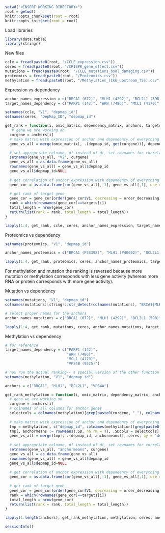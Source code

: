 
```r
setwd("<INSERT WORKING DIRECTORY>")
root = getwd()
knitr::opts_chunk$set(root = root)
knitr::opts_knit$set(root = root)
```

Load libraries
```r
library(data.table)
library(stringr)
```

New files
```r
ccle = fread(paste0(root, "/CCLE_expression.csv"))
ceres = fread(paste0(root, "/CRISPR_gene_effect.csv"))
mutations = fread(paste0(root, "/CCLE_mutations_bool_damaging.csv"))
proteomics = fread(paste0(root, "/Proteomics.csv"))
methylation = fread(paste0(root, "/Methylation_(1kb_upstream_TSS).csv"))
```

Expression vs dependency
```r
anchor_names_expression = c("BRCA1 (672)", "MLH1 (4292)", "BCL2L1 (598)", "VPS4A (27183)")
target_names_dependency = c("PARP1 (142)", "WRN (7486)", "MCL1 (4170)", "VPS4B (9525)")

setnames(ccle, "V1", "depmap_id")
setnames(ceres, "DepMap_ID", "depmap_id")

get_rank = function(i, omic_matrix, dependency_matrix, anchors, targets, order_decreasing = TRUE, samples = NA) {
   # gene we are working on
  curgene = anchors[i]
  # make matrix with expression of anchor and dependency of everything else
  gene_vs_all = merge(omic_matrix[, .(depmap_id, get(curgene))], dependency_matrix, by = "depmap_id")

  # set appropriate colname, df instead of dt, set rownames for correlation
  setnames(gene_vs_all, "V2", curgene)
  gene_vs_all = as.data.frame(gene_vs_all)
  rownames(gene_vs_all) = gene_vs_all$depmap_id
  gene_vs_all$depmap_id=NULL
  
  # get correlation of anchor expression with dependency of everything else
  gene_cor = as.data.frame(cor(gene_vs_all[,-1], gene_vs_all[,1], use = "pairwise.complete.obs"))
  
  # get rank of target gene
  gene_cor = gene_cor[order(gene_cor$V1, decreasing = order_decreasing),, drop = F]
  rank = which(rownames(gene_cor)==targets[i])
  total_length = nrow(gene_cor)
  return(list(rank = rank, total_length = total_length))
}

lapply(1:4, get_rank, ccle, ceres, anchor_names_expression, target_names_dependency)
```

Proteomics vs dependency
```r
setnames(proteomics, "V1", "depmap_id")

anchor_names_proteomics = c("BRCA1 (P38398)", "MLH1 (P40692)", "BCL2L1 (Q07817)", "VPS4A (Q9UN37)")

lapply(1:4, get_rank, proteomics, ceres, anchor_names_proteomics, target_names_dependency)
```

For methylation and mutation the ranking is reversed because more mutation or methylation corresponds with less gene activity (whereas more RNA or protein corresponds with more gene activity).

Mutation vs dependency
```r
setnames(mutations, "V1", "depmap_id")
colnames(mutations)[stringr::str_detect(colnames(mutations), "BRCA1|MLH1|BCL2L1|VPS4A")]

# select proper names for the anchors
anchor_names_mutations = c("BRCA1 (672)", "MLH1 (4292)", "BCL2L1 (598)", "VPS4A (27183)")

lapply(1:4, get_rank, mutations, ceres, anchor_names_mutations, target_names_dependency, order_decreasing = F)
```

Methylation vs dependency
```r
# for reference
target_names_dependency = c("PARP1 (142)",
                            "WRN (7486)", 
                            "MCL1 (4170)", 
                            "VPS4B (9525)")

# now run the actual ranking-- a special version of the other function where we take the mean of all proteomic measurements per anchor
setnames(methylation, "V1", "depmap_id")

anchors = c("BRCA1", "MLH1", "BCL2L1", "VPS4A")

get_rank_methylation = function(i, omic_matrix, dependency_matrix, anchors, targets, order_decreasing = TRUE, samples = NA) {
  # gene we are working on
  curgene = anchors[i]
  # colnames of all columns for anchor genes
  selectcols = colnames(methylation)[grep(paste0(curgene, "_"), colnames(methylation))]
  
  # make matrix with expression of anchor and dependency of everything else
  tmp = methylation[, c("depmap_id", colnames(methylation)[grep(paste0(curgene, "_"), colnames(methylation))]), with = F]
  tmp[, anchormeans := rowMeans(.SD, na.rm = T), .SDcols = selectcols]
  gene_vs_all = merge(tmp[, .(depmap_id, anchormeans)], ceres, by = "depmap_id")
  
  # set appropriate colname, df instead of dt, set rownames for correlation
  setnames(gene_vs_all, "anchormeans", curgene)
  gene_vs_all = as.data.frame(gene_vs_all)
  rownames(gene_vs_all) = gene_vs_all$depmap_id
  gene_vs_all$depmap_id=NULL
  
  # get correlation of anchor expression with dependency of everything else
  gene_cor = as.data.frame(cor(gene_vs_all[,-1], gene_vs_all[,1], use = "pairwise.complete.obs"))
  
  # get rank of target gene
  gene_cor = gene_cor[order(gene_cor$V1, decreasing = order_decreasing),, drop = F]
  rank = which(rownames(gene_cor)==targets[i])
  total_length = nrow(gene_cor)
  return(list(rank = rank, total_length = total_length))
}

lapply(1:length(anchors), get_rank_methylation, methylation, ceres, anchors, target_names_dependency, order_decreasing = F)
```

```r
sessionInfo()
```

